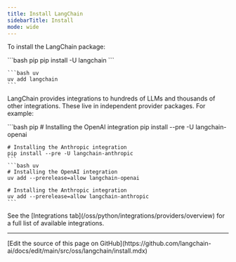 ```yaml
---
title: Install LangChain
sidebarTitle: Install
mode: wide
---
```



<StableCalloutPy />



To install the LangChain package:

<CodeGroup>
    ```bash pip
    pip install -U langchain
    ```

    ```bash uv
    uv add langchain
    ```
</CodeGroup>




LangChain provides integrations to hundreds of LLMs and thousands of other integrations. These live in independent provider packages. For example:

<CodeGroup>
    ```bash pip
    # Installing the OpenAI integration
    pip install --pre -U langchain-openai

    # Installing the Anthropic integration
    pip install --pre -U langchain-anthropic
    ```
    ```bash uv
    # Installing the OpenAI integration
    uv add --prerelease=allow langchain-openai

    # Installing the Anthropic integration
    uv add --prerelease=allow langchain-anthropic
    ```
</CodeGroup>





<Tip>
See the [Integrations tab](/oss/python/integrations/providers/overview) for a full list of available integrations.
</Tip>

---

<Callout icon="pen-to-square" iconType="regular">
  [Edit the source of this page on GitHub](https://github.com/langchain-ai/docs/edit/main/src/oss/langchain/install.mdx)
</Callout>
